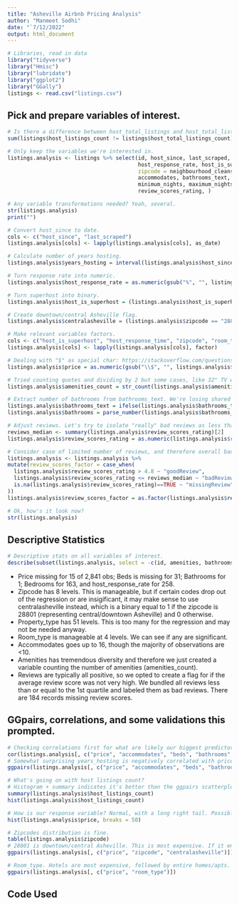 ---
title: "Asheville Airbnb Pricing Analysis"
author: "Manmeet Sodhi"
date: "`7/12/2022"
output: html_document
---

```{r}
# Libraries, read in data
library("tidyverse")
library("Hmisc")
library("lubridate")
library("ggplot2")
library("GGally")
listings <- read.csv("listings.csv")
```

## Pick and prepare variables of interest.

```{r}
# Is there a difference between host_total_listings and host_total_listings_count? No.
sum(listings$host_listings_count != listings$host_total_listings_count)

# Only keep the variables we're interested in.
listings.analysis <- listings %>% select(id, host_since, last_scraped, host_response_time,
                                         host_response_rate, host_is_superhost, host_listings_count,
                                         zipcode = neighbourhood_cleansed, property_type, room_type, 
                                         accommodates, bathrooms_text, bedrooms, beds, amenities, price,
                                         minimum_nights, maximum_nights, number_of_reviews,
                                         review_scores_rating, )

# Any variable transformations needed? Yeah, several.
str(listings.analysis)
print("")

# Convert host_since to date.
cols <- c("host_since", "last_scraped")
listings.analysis[cols] <- lapply(listings.analysis[cols], as_date)

# Calculate number of years hosting.
listings.analysis$years_hosting = interval(listings.analysis$host_since, listings.analysis$last_scraped) %>%as.numeric('years')

# Turn response rate into numeric.
listings.analysis$host_response_rate = as.numeric(gsub("%", "", listings.analysis$host_response_rate))

# Turn superhost into binary.
listings.analysis$host_is_superhost = (listings.analysis$host_is_superhost == "t")

# Create downtown/central Asheville flag.
listings.analysis$centralasheville = (listings.analysis$zipcode == "28801")

# Make relevant variables factors.
cols <- c("host_is_superhost", "host_response_time", "zipcode", "room_type")
listings.analysis[cols] <- lapply(listings.analysis[cols], factor)

# Dealing with "$" as special char: https://stackoverflow.com/questions/50690899/r-gsub-not-removing-in-data
listings.analysis$price = as.numeric(gsub("\\$", "", listings.analysis$price))

# Tried counting quotes and dividing by 2 but some cases, like 32" TV will introduce an additional quote. Counting commas plus 1 is more accurate.
listings.analysis$amenities_count = str_count(listings.analysis$amenities, ',')+1

# Extract number of bathrooms from bathrooms_text. We're losing shared vs not shared but let's keep it simple for now.
listings.analysis$bathrooms_text = ifelse(listings.analysis$bathrooms_text == "Half-bath", "0.5", listings.analysis$bathrooms_text)
listings.analysis$bathrooms = parse_number(listings.analysis$bathrooms_text)

# Adjust reviews. Let's try to isolate "really" bad reviews as less than or equal to 1st quartile.
reviews_median <- summary(listings.analysis$review_scores_rating)[2]
listings.analysis$review_scores_rating = as.numeric(listings.analysis$review_scores_rating)

# Consider case of limited number of reviews, and therefore overall bad review rating?
listings.analysis <- listings.analysis %>%
mutate(review_scores_factor = case_when(
  listings.analysis$review_scores_rating > 4.8 ~ "goodReview",
  listings.analysis$review_scores_rating <= reviews_median ~ "badReview",
  is.na(listings.analysis$review_scores_rating)==TRUE ~ "missingReview"
))
listings.analysis$review_scores_factor = as.factor(listings.analysis$review_scores_factor)

# Ok, how's it look now?
str(listings.analysis)
```

## Descriptive Statistics

```{r}
# Descriptive stats on all variables of interest.
describe(subset(listings.analysis, select = -c(id, amenities, bathrooms_text)))
```

* Price missing for 15 of 2,841 obs; Beds is missing for 31; Bathrooms for 1; Bedrooms for 163, and host_response_rate for 258.
* Zipcode has 8 levels. This is manageable, but if certain codes drop out of the regression or are insigificant, it may make sense to use centralasheville instead, which is a binary equal to 1 if the zipcode is 28801 (representing central/downtown Asheville) and 0 otherwise.
* Property_type has 51 levels. This is too many for the regression and may not be needed anyway.
* Room_type is manageable at 4 levels. We can see if any are significant.
* Accommodates goes up to 16, though the majority of observations are <10.
* Amenities has tremendous diversity and therefore we just created a variable counting the number of amenities (amenities_count).
* Reviews are typically all positive, so we opted to create a flag for if the average review score was not very high. We bundled all reviews less than or equal to the 1st quartile and labeled them as bad reviews. There are 184 records missing review scores.

## GGpairs, correlations, and some validations this prompted.

```{r}
# Checking correlations first for what are likely our biggest predictors.
cor(listings.analysis[, c("price", "accommodates", "beds", "bathrooms", "amenities_count", "years_hosting")], use = "complete.obs")
# Somewhat surprising years_hosting is negatively correlated with price, but maybe owners get lazy or tired of the work?
ggpairs(listings.analysis[, c("price", "accommodates", "beds", "bathrooms", "amenities_count", "host_listings_count", "years_hosting")])

# What's going on with host listings count?
# Histogram + summary indicates it's better than the ggpairs scatterplot looks. Nearly all observations are between 1 and 4, and then we have three groups of outliers: one around ~125, 150, another around ~200, and a final one at 600+. Perhaps these are simply property management companies.
summary(listings.analysis$host_listings_count)
hist(listings.analysis$host_listings_count)

# How is our response variable? Normal, with a long right tail. Possible groups for cluster analysis: 1-50, 51-99, 100-199, 200-299, 300-399, 400+.
hist(listings.analysis$price, breaks = 50)

# Zipcodes distribution is fine.
table(listings.analysis$zipcode)
# 28801 is downtown/central Asheville. This is most expensive. If it ends up being best to just use this in the regression, go for it.
ggpairs(listings.analysis[, c("price", "zipcode", "centralasheville")])

# Room_type. Hotels are most expensive, followed by entire homes/apts. Nothing too surprising here.
ggpairs(listings.analysis[, c("price", "room_type")])
```

##  Code Used

```{r, ref.label=knitr::all_labels(),echo=TRUE,eval=FALSE,tidy=F}

```
